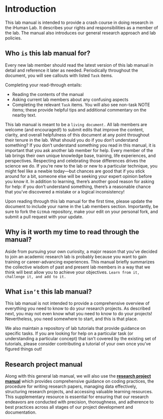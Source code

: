 # Introduction {.unnumbered}

This lab manual is intended to provide a crash course in doing research in the iHuman Lab. It describes your rights and responsibilities as a member of the lab. The manual also introduces our general research approach and lab policies.

## Who `is` this lab manual for?

Every new lab member should read the latest version of this lab
manual in detail and reference it later as needed. Periodically throughout the document, you will see callouts with listed `Task` items.

Completing your read-through entails:

* Reading the contents of the manual
* Asking current lab members about any confusing aspects
* Completing the relevant `Task` items. You will also see non-task NOTE items; these provide helpful tips and additional commentary on the nearby text.

This lab manual is meant to be a `living document.` All lab members are welcome (and encouraged!) to submit edits that improve the content, clarity, and overall helpfulness of this document at any point throughout their tenure in the lab.
What should you do if you don’t understand something? If you don’t understand something you read in this manual, it is
important that you ask another lab member for help. Every member of the lab brings their own unique knowledge base, training, life experiences, and perspectives. Respecting and celebrating those differences drives the science we do. If you’re new to the lab or new to a particular technique, you might feel like a newbie today—but chances are good that if you stick around for a bit, someone else will be seeking your expert opinion before you know it. In addition to learning, there’s another good reason for asking for help: if you don’t understand something, there’s a reasonable chance that you’ve discovered a mistake or a logical inconsistency!

:::{.callout-note title=Task}
Upon reading through this lab manual for the first time, please update the document to include your name in the Lab members section. Importantly, be sure to fork the `GitHub` repository, make your edit on your personal fork, and submit a pull request with your update.
:::

## Why is it worth my time to read through the manual?
Aside from pursuing your own curiosity, a major reason that you’ve decided to join an academic research lab is probably because you want to gain training or career-advancing experiences. This manual briefly summarizes the collective wisdom of past and present lab members in a way that we think will best allow you to achieve your objectives. `Learn from it, challenge it, and add to it.`

## What `isn’t` this lab manual?
This lab manual is not intended to provide a comprehensive overview of everything you need to know to do your research projects. As described next, you may not even know what you need to know to do your projects! Nevertheless, you need somewhere to start, and this is that place.

We also maintain a repository of lab tutorials that provide guidance on specific tasks. If you are looking for help on a particular task (or understanding a particular concept) that isn’t covered by the existing set of tutorials, please consider contributing a tutorial of your own once you’ve figured things out!

## Research project manual
Along with this general lab manual, we will also use the [**research project manual**](https://ihuman-lab.github.io/research-manual/){target='_blank_'} which provides comprehensive guidance on coding practices, the procedure for writing research papers, managing data effectively, structuring research projects, and accessing valuable learning resources. This supplementary resource is essential for ensuring that our research endeavors are conducted with precision, thoroughness, and adherence to best practices across all stages of our project development and documentation.
